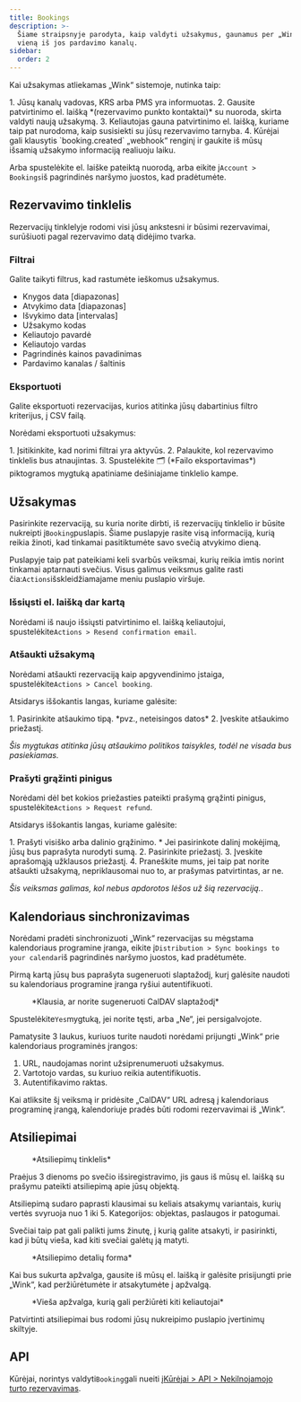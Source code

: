 ```yaml
---
title: Bookings
description: >-
  Šiame straipsnyje parodyta, kaip valdyti užsakymus, gaunamus per „Wink“ ir
  vieną iš jos pardavimo kanalų.
sidebar:
  order: 2
---
```


Kai užsakymas atliekamas „Wink“ sistemoje, nutinka taip:

<Steps>
  1. Jūsų kanalų vadovas, KRS arba PMS yra informuotas.
  2. Gausite patvirtinimo el. laišką *(rezervavimo punkto kontaktai)* su nuoroda, skirta valdyti naują užsakymą.
  3. Keliautojas gauna patvirtinimo el. laišką, kuriame taip pat nurodoma, kaip susisiekti su jūsų rezervavimo tarnyba.
  4. Kūrėjai gali klausytis `booking.created` „webhook“ renginį ir gaukite iš mūsų išsamią užsakymo informaciją realiuoju laiku.
</Steps>


Arba spustelėkite el. laiške pateiktą nuorodą, arba eikite į`Account > Bookings`iš pagrindinės naršymo juostos, kad pradėtumėte.

## Rezervavimo tinklelis

Rezervacijų tinklelyje rodomi visi jūsų ankstesni ir būsimi rezervavimai, surūšiuoti pagal rezervavimo datą didėjimo tvarka.

### Filtrai

Galite taikyti filtrus, kad rastumėte ieškomus užsakymus.

* Knygos data \[diapazonas]
* Atvykimo data \[diapazonas]
* Išvykimo data \[intervalas]
* Užsakymo kodas
* Keliautojo pavardė
* Keliautojo vardas
* Pagrindinės kainos pavadinimas
* Pardavimo kanalas / šaltinis

### Eksportuoti

Galite eksportuoti rezervacijas, kurios atitinka jūsų dabartinius filtro kriterijus, į CSV failą.

Norėdami eksportuoti užsakymus:

<Steps>
  1. Įsitikinkite, kad norimi filtrai yra aktyvūs.
  2. Palaukite, kol rezervavimo tinklelis bus atnaujintas.
  3. Spustelėkite 🗂️ (*Failo eksportavimas*) piktogramos mygtuką apatiniame dešiniajame tinklelio kampe.
</Steps>


## Užsakymas

Pasirinkite rezervaciją, su kuria norite dirbti, iš rezervacijų tinklelio ir būsite nukreipti į`Booking`puslapis.
Šiame puslapyje rasite visą informaciją, kurią reikia žinoti, kad tinkamai pasitiktumėte savo svečią atvykimo dieną.

Puslapyje taip pat pateikiami keli svarbūs veiksmai, kurių reikia imtis norint tinkamai aptarnauti svečius. Visus galimus veiksmus galite rasti čia:`Actions`išskleidžiamajame meniu puslapio viršuje.

### Išsiųsti el. laišką dar kartą

Norėdami iš naujo išsiųsti patvirtinimo el. laišką keliautojui, spustelėkite`Actions > Resend confirmation email`.

### Atšaukti užsakymą

Norėdami atšaukti rezervaciją kaip apgyvendinimo įstaiga, spustelėkite`Actions > Cancel booking`.

Atsidarys iššokantis langas, kuriame galėsite:

<Steps>
  1. Pasirinkite atšaukimo tipą. *pvz., neteisingos datos*
  2. Įveskite atšaukimo priežastį.
</Steps>


*Šis mygtukas atitinka jūsų atšaukimo politikos taisykles, todėl ne visada bus pasiekiamas.*

### Prašyti grąžinti pinigus

Norėdami dėl bet kokios priežasties pateikti prašymą grąžinti pinigus, spustelėkite`Actions > Request refund`.

Atsidarys iššokantis langas, kuriame galėsite:

<Steps>
  1. Prašyti visiško arba dalinio grąžinimo.
     * Jei pasirinkote dalinį mokėjimą, jūsų bus paprašyta nurodyti sumą.
  2. Pasirinkite priežastį.
  3. Įveskite aprašomąją užklausos priežastį.
  4. Praneškite mums, jei taip pat norite atšaukti užsakymą, nepriklausomai nuo to, ar prašymas patvirtintas, ar ne.
</Steps>


*Šis veiksmas galimas, kol nebus apdorotos lėšos už šią rezervaciją.*.

## Kalendoriaus sinchronizavimas

Norėdami pradėti sinchronizuoti „Wink“ rezervacijas su mėgstama kalendoriaus programine įranga, eikite į`Distribution > Sync bookings to your calendar`iš pagrindinės naršymo juostos, kad pradėtumėte.

Pirmą kartą jūsų bus paprašyta sugeneruoti slaptažodį, kurį galėsite naudoti su kalendoriaus programine įranga ryšiui autentifikuoti.

<figure>
  <CloudinaryImage width="350" height="188" resize="scale" quality="best" alt="Sukurti slaptažodį" src="academy/caldav-pass-code" errorImage="noimage_opaque_nyrtl0.png" />

  <figcaption>*Klausia, ar norite sugeneruoti CalDAV slaptažodį*</figcaption>
</figure>


Spustelėkite`Yes`mygtuką, jei norite tęsti, arba „Ne“, jei persigalvojote.

Pamatysite 3 laukus, kuriuos turite naudoti norėdami prijungti „Wink“ prie kalendoriaus programinės įrangos:

1. URL, naudojamas norint užsiprenumeruoti užsakymus.
2. Vartotojo vardas, su kuriuo reikia autentifikuotis.
3. Autentifikavimo raktas.

Kai atliksite šį veiksmą ir pridėsite „CalDAV“ URL adresą į kalendoriaus programinę įrangą, kalendoriuje pradės būti rodomi rezervavimai iš „Wink“.

## Atsiliepimai

<figure>
  <CloudinaryImage width="700" height="151" resize="scale" quality="best" alt="Peržiūros tinklelis" src="academy/reviews" errorImage="noimage_opaque_nyrtl0.png" />

  <figcaption>*Atsiliepimų tinklelis*</figcaption>
</figure>


Praėjus 3 dienoms po svečio išsiregistravimo, jis gaus iš mūsų el. laišką su prašymu pateikti atsiliepimą apie jūsų objektą.

Atsiliepimą sudaro paprasti klausimai su keliais atsakymų variantais, kurių vertės svyruoja nuo 1 iki 5. Kategorijos: objektas, paslaugos ir patogumai.

Svečiai taip pat gali palikti jums žinutę, į kurią galite atsakyti, ir pasirinkti, kad ji būtų vieša, kad kiti svečiai galėtų ją matyti.

<figure>
  <CloudinaryImage width="700" height="421" resize="scale" quality="best" alt="Patvirtinti atsiliepimą" src="academy/review-details" errorImage="noimage_opaque_nyrtl0.png" />

  <figcaption>*Atsiliepimo detalių forma*</figcaption>
</figure>


Kai bus sukurta apžvalga, gausite iš mūsų el. laišką ir galėsite prisijungti prie „Wink“, kad peržiūrėtumėte ir atsakytumėte į apžvalgą.

<figure>
  <CloudinaryImage width="350" height="355" resize="scale" quality="best" alt="Vieša peržiūra" src="academy/public-review" errorImage="noimage_opaque_nyrtl0.png" />

  <figcaption>*Vieša apžvalga, kurią gali peržiūrėti kiti keliautojai*</figcaption>
</figure>


Patvirtinti atsiliepimai bus rodomi jūsų nukreipimo puslapio įvertinimų skiltyje.

## API

Kūrėjai, norintys valdyti`Booking`gali nueiti į[Kūrėjai > API > Nekilnojamojo turto rezervavimas](/developers/apis/#property-booking-api).

